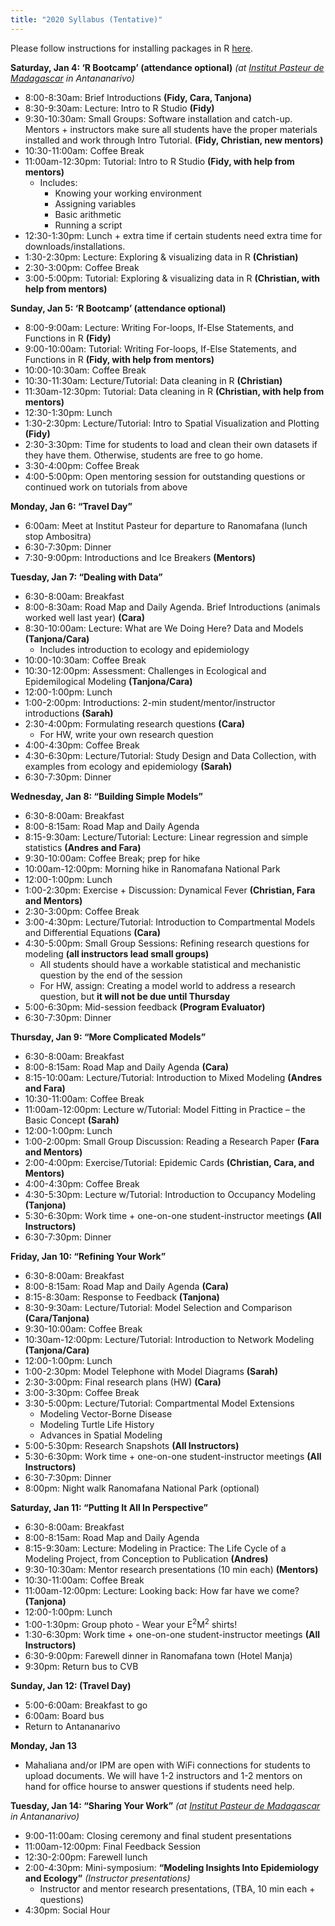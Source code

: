 ```yaml
---
title: "2020 Syllabus (Tentative)"
---
```


Please follow instructions for installing packages in R [here](E2M2-2018/E2M2_InstallPackages.html).


**Saturday, Jan 4: ‘R Bootcamp’ (attendance optional)** *(at [Institut Pasteur de Madagascar](http://www.pasteur.mg/) in Antananarivo)*

* 8:00-8:30am: Brief Introductions __(Fidy, Cara, Tanjona)__
* 8:30-9:30am: Lecture: Intro to R Studio __(Fidy)__
* 9:30-10:30am: Small Groups: Software installation and catch-up. Mentors + instructors make sure all students have the proper materials installed and work through Intro Tutorial. __(Fidy, Christian, new mentors)__
* 10:30-11:00am: Coffee Break
* 11:00am-12:30pm: Tutorial: Intro to R Studio  __(Fidy, with help from mentors)__
  * Includes:
      * Knowing your working environment
      * Assigning variables
      * Basic arithmetic
      * Running a script
* 12:30-1:30pm: Lunch + extra time if certain students need extra time for downloads/installations.
* 1:30-2:30pm: Lecture: Exploring & visualizing data in R __(Christian)__
* 2:30-3:00pm: Coffee Break 
* 3:00-5:00pm: Tutorial: Exploring & visualizing data in R __(Christian, with help from mentors)__

**Sunday, Jan 5: ‘R Bootcamp’ (attendance optional)** 

* 8:00-9:00am: Lecture: Writing For-loops, If-Else Statements, and Functions in R __(Fidy)__
* 9:00-10:00am: Tutorial: Writing For-loops, If-Else Statements, and Functions in R __(Fidy, with help from mentors)__
* 10:00-10:30am: Coffee Break
* 10:30-11:30am: Lecture/Tutorial: Data cleaning in R __(Christian)__
* 11:30am-12:30pm: Tutorial: Data cleaning in R __(Christian, with help from mentors)__
* 12:30-1:30pm: Lunch
* 1:30-2:30pm:  Lecture/Tutorial: Intro to Spatial Visualization and Plotting __(Fidy)__
* 2:30-3:30pm: Time for students to load and clean their own datasets if they have them. Otherwise, students are free to go home.
* 3:30-4:00pm: Coffee Break
* 4:00-5:00pm: Open mentoring session for outstanding questions or continued work on tutorials from above

**Monday, Jan 6: “Travel Day"**

* 6:00am: Meet at Institut Pasteur for departure to Ranomafana (lunch stop Ambositra)
* 6:30-7:30pm: Dinner
* 7:30-9:00pm: Introductions and Ice Breakers __(Mentors)__

**Tuesday, Jan 7: “Dealing with Data”**

* 6:30-8:00am: Breakfast
* 8:00-8:30am: Road Map and Daily Agenda. Brief Introductions (animals worked well last year) __(Cara)__
* 8:30-10:00am: Lecture: What are We Doing Here? Data and Models __(Tanjona/Cara)__
  * Includes introduction to ecology and epidemiology
* 10:00-10:30am: Coffee Break
* 10:30-12:00pm: Assessment: Challenges in Ecological and Epidemilogical Modeling __(Tanjona/Cara)__
* 12:00-1:00pm: Lunch
* 1:00-2:00pm: Introductions: 2-min student/mentor/instructor introductions __(Sarah)__
* 2:30-4:00pm: Formulating research questions __(Cara)__
  * For HW, write your own research question 
* 4:00-4:30pm: Coffee Break
* 4:30-6:30pm: Lecture/Tutorial: Study Design and Data Collection, with examples from ecology and epidemiology __(Sarah)__
* 6:30-7:30pm: Dinner

**Wednesday, Jan 8: “Building Simple Models”**

* 6:30-8:00am: Breakfast
* 8:00-8:15am: Road Map and Daily Agenda 
* 8:15-9:30am: Lecture/Tutorial: Lecture: Linear regression and simple statistics __(Andres and Fara)__
* 9:30-10:00am: Coffee Break; prep for hike
* 10:00am-12:00pm: Morning hike in Ranomafana National Park
* 12:00-1:00pm: Lunch
* 1:00-2:30pm: Exercise + Discussion: Dynamical Fever __(Christian, Fara and Mentors)__
* 2:30-3:00pm: Coffee Break 
* 3:00-4:30pm: Lecture/Tutorial: Introduction to Compartmental Models and Differential Equations __(Cara)__
* 4:30-5:00pm: Small Group Sessions: Refining research questions for modeling __(all instructors lead small groups)__
  * All students should have a workable statistical and mechanistic question by the end of the session
  * For HW, assign: Creating a model world to address a research question, but **it will not be due until Thursday**
* 5:00-6:30pm: Mid-session feedback __(Program Evaluator)__
* 6:30-7:30pm: Dinner


**Thursday, Jan 9: “More Complicated Models”**

* 6:30-8:00am: Breakfast
* 8:00-8:15am: Road Map and Daily Agenda __(Cara)__
* 8:15-10:00am: Lecture/Tutorial: Introduction to Mixed Modeling __(Andres and Fara)__
* 10:30-11:00am: Coffee Break
* 11:00am-12:00pm: Lecture w/Tutorial: Model Fitting in Practice – the Basic Concept __(Sarah)__
* 12:00-1:00pm: Lunch
* 1:00-2:00pm: Small Group Discussion: Reading a Research Paper __(Fara and Mentors)__
* 2:00-4:00pm: Exercise/Tutorial: Epidemic Cards __(Christian, Cara, and Mentors)__
* 4:00-4:30pm: Coffee Break
* 4:30-5:30pm: Lecture w/Tutorial: Introduction to Occupancy Modeling __(Tanjona)__
* 5:30-6:30pm: Work time + one-on-one student-instructor meetings __(All Instructors)__
* 6:30-7:30pm: Dinner


**Friday, Jan 10: “Refining Your Work”**

* 6:30-8:00am: Breakfast
* 8:00-8:15am: Road Map and Daily Agenda __(Cara)__
* 8:15-8:30am: Response to Feedback __(Tanjona)__
* 8:30-9:30am: Lecture/Tutorial: Model Selection and Comparison __(Cara/Tanjona)__
* 9:30-10:00am: Coffee Break
* 10:30am-12:00pm: Lecture/Tutorial: Introduction to Network Modeling __(Tanjona/Cara)__
* 12:00-1:00pm: Lunch
* 1:00-2:30pm: Model Telephone with Model Diagrams __(Sarah)__
* 2:30-3:00pm: Final research plans (HW) __(Cara)__
* 3:00-3:30pm: Coffee Break
* 3:30-5:00pm: Lecture/Tutorial: Compartmental Model Extensions 
  * Modeling Vector-Borne Disease 
  * Modeling Turtle Life History
  * Advances in Spatial Modeling
* 5:00-5:30pm: Research Snapshots __(All Instructors)__
* 5:30-6:30pm: Work time + one-on-one student-instructor meetings __(All Instructors)__
* 6:30-7:30pm: Dinner
* 8:00pm: Night walk Ranomafana National Park (optional)


**Saturday, Jan 11: “Putting It All In Perspective”**

* 6:30-8:00am: Breakfast
* 8:00-8:15am: Road Map and Daily Agenda 
* 8:15-9:30am: Lecture: Modeling in Practice: The Life Cycle of a Modeling Project, from Conception to Publication  __(Andres)__
* 9:30-10:30am: Mentor research presentations (10 min each) __(Mentors)__
* 10:30-11:00am: Coffee Break
* 11:00am-12:00pm: Lecture: Looking back: How far have we come? __(Tanjona)__
* 12:00-1:00pm: Lunch
* 1:00-1:30pm: Group photo - Wear your E^2^M^2^ shirts! 
* 1:30-6:30pm: Work time + one-on-one student-instructor meetings __(All Instructors)__
* 6:30-9:00pm: Farewell dinner in Ranomafana town (Hotel Manja)
* 9:30pm: Return bus to CVB

**Sunday, Jan 12: (Travel Day)**

* 5:00-6:00am: Breakfast to go
* 6:00am: Board bus
* Return to Antananarivo 

**Monday, Jan 13**

* Mahaliana and/or IPM are open with WiFi connections for students to upload documents. We will have 1-2 instructors and 1-2 mentors on hand for office hourse to answer questions if students need help.

**Tuesday, Jan 14: "Sharing Your Work"** *(at [Institut Pasteur de Madagascar](http://www.pasteur.mg/) in Antananarivo)*

* 9:00-11:00am: Closing ceremony and final student presentations 
* 11:00am-12:00pm: Final Feedback Session
* 12:30-2:00pm: Farewell lunch
* 2:00-4:30pm: Mini-symposium: **“Modeling Insights Into Epidemiology and Ecology”** *(Instructor presentations)*
    * Instructor and mentor research presentations, (TBA, 10 min each + questions) 
* 4:30pm: Social Hour
